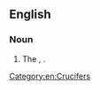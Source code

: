 ==English==

===Noun===
{{en-noun}}

# The {{vern|cuckoo-flower}}, {{taxlink|Cardamine pratensis|species|noshow=1}}.

[[Category:en:Crucifers]]